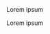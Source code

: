 <IntersectingHeader id="tag/Directory" title="Directory" />

<div className="row section">
     <div className="col col--6">
     Lorem ipsum
    </div>
    <div className="col col--6">
        <Endpoints tag="Directory"
            excludeEndpoints={[
                { method: "post", label: "/api/v1/organizations/{organization_id}/directories/{directory_id}/secrets" },
                { method: "post", label: "/api/v1/organizations/{organization_id}/directories/{directory_id}/secrets:regenerate" },
            ]}
        />
    </div>
</div>

<IntersectingHeader
    id="tag/Directory/object"
    title="The Directory Object"
    subheading="true"
    classList="ApiCategoryList"
 />

<div className="row section">
    <div className="col col--6">
        Lorem ipsum
    </div>
    <div className="col col--6">
       <div className="scalar-card-sticky">
       <CodeWithHeader title="Directory Object">
            <JsonViewer src={{
                "directory": {
                    "attribute_mappings": {
                    "attributes": [
                        {
                        "key": "string",
                        "map_to": "string"
                        }
                    ]
                    },
                    "directory_endpoint": "string",
                    "directory_provider": "OKTA",
                    "directory_type": "SCIM",
                    "enabled": true,
                    "id": "string",
                    "last_synced_at": "2019-08-24T14:15:22Z",
                    "mappings": [
                    {
                        "display_name": "string",
                        "key": "string",
                        "map_to": "string"
                    }
                    ],
                    "name": "string",
                    "organization_id": "string",
                    "role_assignments": {
                    "assignments": [
                        {
                        "group_id": "dirgroup_121312434123",
                        "role_id": "role_12131243412331"
                        }
                    ]
                    },
                    "secrets": [
                    {
                        "create_time": "2019-08-24T14:15:22Z",
                        "directory_id": "string",
                        "expire_time": "2019-08-24T14:15:22Z",
                        "id": "string",
                        "last_used_time": "2019-08-24T14:15:22Z",
                        "secret_suffix": "string",
                        "status": "INACTIVE"
                    }
                    ],
                    "source": "string",
                    "stats": {
                    "group_updated_at": "2019-08-24T14:15:22Z",
                    "total_groups": 0,
                    "total_users": 0,
                    "user_updated_at": "2019-08-24T14:15:22Z"
                    },
                    "status": "DRAFT",
                    "total_groups": 0,
                    "total_users": 0
                }
            }} />
       </CodeWithHeader>
       </div>
    </div>
</div>

<APIEndpoint
    tag="Directory"
    method="patch"
    endpoint="/api/v1/organizations/{organization_id}/directories/{id}:disable"
/>

<APIEndpoint
    tag="Directory"
    method="patch"
    endpoint="/api/v1/organizations/{organization_id}/directories/{id}:enable"
/>

<APIEndpoint
    tag="Directory"
    method="get"
    endpoint="/api/v1/organizations/{organization_id}/directories"
/>

<APIEndpoint
    tag="Directory"
    method="get"
    endpoint="/api/v1/organizations/{organization_id}/directories/{id}"
/>

<APIEndpoint
    tag="Directory"
    method="get"
    endpoint="/api/v1/organizations/{organization_id}/directories/{directory_id}/groups"
/>

<APIEndpoint
    tag="Directory"
    method="get"
    endpoint="/api/v1/organizations/{organization_id}/directories/{directory_id}/users"
/>
